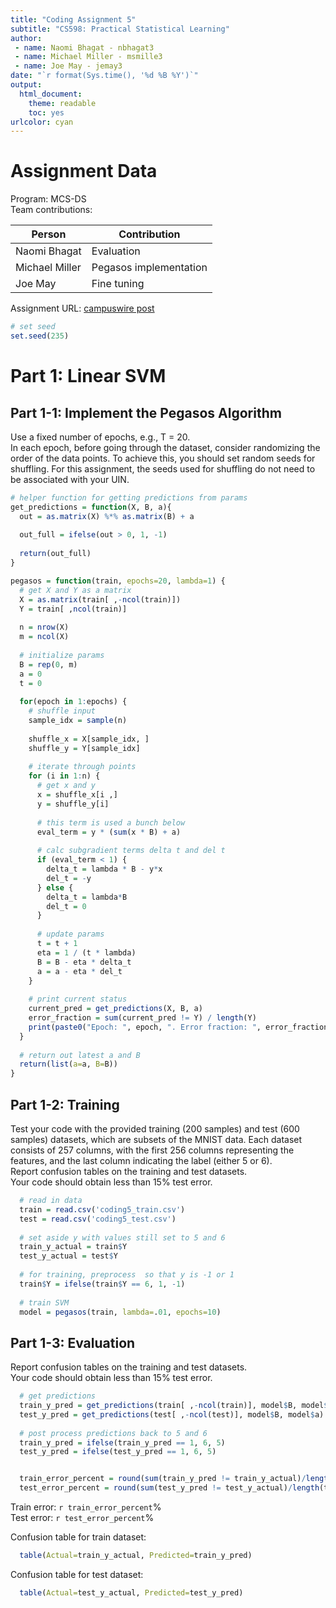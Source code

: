 ```yaml
---
title: "Coding Assignment 5"
subtitle: "CS598: Practical Statistical Learning"
author: 
 - name: Naomi Bhagat - nbhagat3
 - name: Michael Miller - msmille3
 - name: Joe May - jemay3
date: "`r format(Sys.time(), '%d %B %Y')`"
output:
  html_document:
    theme: readable
    toc: yes
urlcolor: cyan
---
```


# Assignment Data
Program: MCS-DS  
Team contributions:

| Person         | Contribution |
|----------      |----------|
| Naomi Bhagat   | Evaluation |
| Michael Miller | Pegasos implementation |
| Joe May        | Fine tuning |

Assignment URL: [campuswire post](https://campuswire.com/c/G06C55090/feed/602)

```r
# set seed
set.seed(235)

```

# Part 1: Linear SVM 
## Part 1-1: Implement the Pegasos Algorithm  
Use a fixed number of epochs, e.g., T = 20.  
In each epoch, before going through the dataset, consider randomizing the order of the data points. To achieve this, you should set random seeds for shuffling. For this assignment, the seeds used for shuffling do not need to be associated with your UIN.

```r

# helper function for getting predictions from params
get_predictions = function(X, B, a){
  out = as.matrix(X) %*% as.matrix(B) + a
  
  out_full = ifelse(out > 0, 1, -1)
  
  return(out_full)
}

pegasos = function(train, epochs=20, lambda=1) {
  # get X and Y as a matrix
  X = as.matrix(train[ ,-ncol(train)])
  Y = train[ ,ncol(train)]
  
  n = nrow(X)
  m = ncol(X)
  
  # initialize params
  B = rep(0, m)
  a = 0
  t = 0
  
  for(epoch in 1:epochs) {
    # shuffle input
    sample_idx = sample(n)
    
    shuffle_x = X[sample_idx, ]
    shuffle_y = Y[sample_idx]
    
    # iterate through points
    for (i in 1:n) {
      # get x and y
      x = shuffle_x[i ,]
      y = shuffle_y[i]
      
      # this term is used a bunch below
      eval_term = y * (sum(x * B) + a)
      
      # calc subgradient terms delta t and del t
      if (eval_term < 1) {
        delta_t = lambda * B - y*x
        del_t = -y
      } else {
        delta_t = lambda*B
        del_t = 0
      }
      
      # update params 
      t = t + 1
      eta = 1 / (t * lambda)
      B = B - eta * delta_t
      a = a - eta * del_t
    }
    
    # print current status
    current_pred = get_predictions(X, B, a)
    error_fraction = sum(current_pred != Y) / length(Y)
    print(paste0("Epoch: ", epoch, ". Error fraction: ", error_fraction))
  }
  
  # return out latest a and B
  return(list(a=a, B=B))
}
```


## Part 1-2: Training 
Test your code with the provided training (200 samples) and test (600 samples) datasets, which are subsets of the MNIST data. Each dataset consists of 257 columns, with the first 256 columns representing the features, and the last column indicating the label (either 5 or 6).  
Report confusion tables on the training and test datasets.  
Your code should obtain less than 15% test error.  

```r
  # read in data
  train = read.csv('coding5_train.csv')
  test = read.csv('coding5_test.csv')
  
  # set aside y with values still set to 5 and 6
  train_y_actual = train$Y
  test_y_actual = test$Y
  
  # for training, preprocess  so that y is -1 or 1
  train$Y = ifelse(train$Y == 6, 1, -1)
  
  # train SVM
  model = pegasos(train, lambda=.01, epochs=10)
```

## Part 1-3: Evaluation 
Report confusion tables on the training and test datasets.  
Your code should obtain less than 15% test error.  

```r
  # get predictions 
  train_y_pred = get_predictions(train[ ,-ncol(train)], model$B, model$a)
  test_y_pred = get_predictions(test[ ,-ncol(test)], model$B, model$a)
  
  # post process predictions back to 5 and 6
  train_y_pred = ifelse(train_y_pred == 1, 6, 5)
  test_y_pred = ifelse(test_y_pred == 1, 6, 5)


  train_error_percent = round(sum(train_y_pred != train_y_actual)/length(train_y_actual) * 100, 2)
  test_error_percent = round(sum(test_y_pred != test_y_actual)/length(test_y_actual) * 100, 2)
```
Train error: `r train_error_percent`%  
Test error: `r test_error_percent`%

Confusion table for train dataset: 
```r
  table(Actual=train_y_actual, Predicted=train_y_pred)
```

Confusion table for test dataset: 
```r
  table(Actual=test_y_actual, Predicted=test_y_pred)
```
